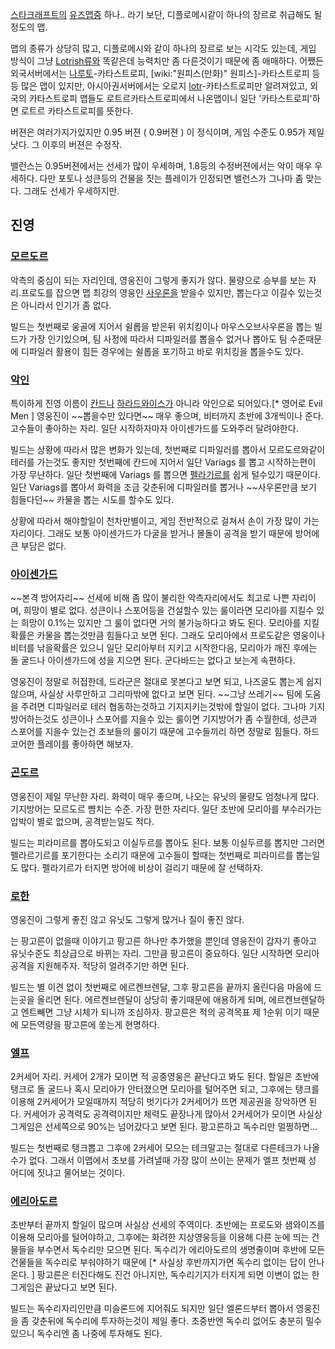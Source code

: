 [[스타크래프트]]의 [[유즈맵]]중 하나.. 라기 보단, 디플로메시같이 하나의 장르로 취급해도 될정도의 맵.

맵의 종류가 상당히 많고, 디플로메시와 같이 하나의 장르로 보는 시각도 있는데, 게임 방식이 그냥 [[Lotrish]]류와 똑같은데 능력치만 좀 다른것이기 때문에 좀 애매하다. 어쨌든 외국서버에서는 [[나루토]]-카타스트로피, [wiki:"원피스(만화)" 원피스]-카타스트로피 등등 많은 맵이 있지만, 아시아권서버에서는 오로지 [[lotr]]-카타스트로피만 알려져있고, 외국의 카타스트로피 맵들도 로트르카타스트로피에서 나온맵이니 일단 '카타스트로피'하면 로트르 카타스트로피를 뜻한다.

버젼은 여러가지가있지만 0.95 버젼 ( 0.9버젼 ) 이 정식이며, 게임 수준도 0.95가 제일 낫다. 그 이후의 버젼은 수정작.

밸런스는 0.95버젼에서는 선세가 많이 우세하며, 1.8등의 수정버젼에서는 악이 매우 우세하다. 다만 포토나 성큰등의 건물을 짓는 플레이가 인정되면 밸런스가 그나마 좀 맞는다. 그래도 선세가 우세하지만.

== 진영 ==
=== [[모르도르]] ===

악측의 중심이 되는 자리인데, 영웅진이 그렇게 좋지가 않다. 물량으로 승부를 보는 자리.프로도를 잡으면 맵 최강의 영웅인 [[사우론]]을 받을수 있지만, 뽑는다고 이길수 있는것은 아니라서 인기가 좀 없다.

빌드는 첫번째로 웅골에 지어서 쉴롭을 받은뒤 위치킹이나 마우스오브사우론을 뽑는 빌드가 가장 인기있으며, 팀 사정에 따라서 디파일러를 뽑을수 없거나 뽑아도 팀 수준때문에 디파일러 활용이 힘든 경우에는 쉴롭을 포기하고 바로 위치킹을 뽑을수도 있다.

=== [[악인]] ===

특이하게 진영 이름이 [[칸드]]나 [[하라드와이스]]가 아니라 악인으로 되어있다.[* 영어로 Evil Men ] 영웅진이 ~~뽑을수만 있다면~~ 매우 좋으며, 비터까지 초반에 3개씩이나 준다. 고수들이 좋아하는 자리. 일단 시작하자마자 아이센가드를 도와주러 달려야한다.

빌드는 상황에 따라서 많은 변화가 있는데, 첫번째로 디파일러를 뽑아서 모르도르와같이 테러를 가는것도 좋지만 첫번째에 칸드에 지어서 일단 Variags 를 뽑고 시작하는편이 가장 무난하다. 일단 첫번째에 Variags 를 뽑으면 [[펠라기르]]를 쉽게 털수있기 때문이다. 일단 Variags를 뽑아서 화력을 조금 갖춘뒤에 디파일러를 뽑거나 ~~사우론만큼 보기 힘들다던~~ 카물을 뽑는 시도를 할수도 있다.

상황에 따라서 해야할일이 천차만별이고, 게임 전반적으로 걸쳐서 손이 가장 많이 가는 자리이다. 그래도 보통 아이센가드가 다굴을 받거나 몰돌이 공격을 받기 때문에 방어에 큰 부담은 없다.

=== [[아이센가드]] ===

~~본격 방어자리~~ 선세에 비해 좀 많이 불리한 악측자리에서도 최고로 나쁜 자리이며, 희망이 별로 없다. 성큰이나 스포어등을 건설할수 있는 룰이라면 모리아를 지킬수 있는 희망이 0.1%는 있지만 그 룰이 없다면 거의 불가능하다고 봐도 된다. 모리아를 지킬 확률은 카물을 뽑는것만큼 힘들다고 보면 된다. 그래도 모리아에서 프로도같은 영웅이나 비터를 낚을확률은 있으니 일단 모리아부터 지키고 시작한다음, 모리아가 깨진 후에는 돌 굴드나 아이센가드에 성을 지으면 된다. 군다바드는 없다고 보는게 속편하다.

영웅진이 정말로 허접한데, 드라군은 절대로 못본다고 보면 되고, 나즈굴도 뽑는게 쉽지 않으며, 사실상 사루만하고 그리마밖에 없다고 보면 된다. ~~그냥 쓰레기~~
팀에 도움을 주려면 디파일러로 테러 협동하는것하고 기지지키는것밖에 할일이 없다.  그나마 기지방어하는것도 성큰이나 스포어를 지을수 있는 룰이면 기지방어가 좀 수월한데, 성큰과 스포어를 지을수 있는건 초보들의 룰이기 때문에 고수들끼리 하면 정말로 힘들다. 하드코어한 플레이를 좋아하면 해보자.

=== [[곤도르]] ===

영웅진이 제일 무난한 자리. 화력이 매우 좋으며, 나오는 유닛의 물량도 엄청나게 많다. 기지방어는 모르도르 뺨치는 수준. 가장 편한 자리다. 일단 초반에 모리아를 부수러가는 압박이 별로 없으며, 공격받는일도 적다.

빌드는 피라미르를 뽑아도되고 이실두르를 뽑아도 된다. 보통 이실두르를 뽑지만 그러면 펠라르기르를 포기한다는 소리기 때문에 고수들이 할때는 첫번째로 피라미르를 뽑는일도 많다. 펠라기르가 터지면 방어에 비상이 걸리기 때문에 잘 선택하자.

=== [[로한]] ===

영웅진이 그렇게 좋진 않고 유닛도 그렇게 많거나 질이 좋진 않다.

는 팡고른이 없을때 이야기고 팡고른 하나만 추가했을 뿐인데 영웅진이 갑자기 좋아고 유닛수준도 최상급으로 바뀌는 자리. 그만큼 팡고른이 중요하다. 일단 시작하면 모리아공격을 지원해주자. 적당히 얼려주기만 하면 된다.

빌드는 별 이견 없이 첫번째로 에르켄브렌달, 그후 팡고른을 끝까지 올린다음 마음에 드는곳을 올리면 된다. 에르켄브렌달이 상당히 좋기때문에 애용하게 되며, 에르켄브렌달하고 엔트빼면 그냥 시체가 되니까 조심하자. 팡고른은 적의 공격목표 제 1순위 이기 때문에 모든역량을 팡고른에 쏳는게 현명하다.

=== [[엘프]] ===

2커세어 자리. 커세어 2개가 모이면 적 공중영웅은 끝난다고 봐도 된다. 할일은 초반에 탱크로 돌 굴드나 혹시 모리아가 안터졌으면 모리아를 털어주면 되고, 그후에는 탱크를 이용해 2커세어가 모일때까지 적당히 벗기다가 2커세어가 뜨면 제공권을 장악하면 된다.
커세어가 공격력도 공격력이지만 체력도 끝장나게 많아서 2커세어가 모이면 사실상 그게임은 선세쪽으로 90%는 넘어갔다고 보면 된다. 팡고른하고 독수리만 멀쩡하면...

빌드는 첫번째로 탱크뽑고 그후에 2커세어 모으는 테크말고는 절대로 다른테크가 나올수가 없다. 그래서 이맵에서 초보를 가려낼때 가장 많이 쓰이는 문제가 엘프 첫번째 성 어디에 짓냐고 물어보는 것이다.

=== [[에리아도르]] ===

초반부터 끝까지 할일이 많으며 사실상 선세의 주역이다. 초반에는 프로도와 샘와이즈를 이용해 모리아를 털어야하고, 그후에는 화려한 지상영웅등을 이용해 다른 눈에 띄는 건물들을 부수면서 독수리만 모으면 된다. 독수리가 에리아도르의 생명줄이며 후반에 모든건물들을 독수리로 부숴야하기 때문에 [* 사실상 후반까지가면 독수리 없이는 답이 안나온다. ] 팡고른은 터진다해도 진건 아니지만, 독수리기지가 터지게 되면 이변이 없는 한 그게임은 끝났다고 보면 된다.

빌드는 독수리자리인만큼 미슬론드에 지어줘도 되지만 일단 엘론드부터 뽑아서 영웅진을 좀 갖춘뒤에 독수리에 투자하는것이 제일 좋다. 초중반엔 독수리 없어도 충분히 밀수있으니 독수리엔 좀 나중에 투자해도 된다.
